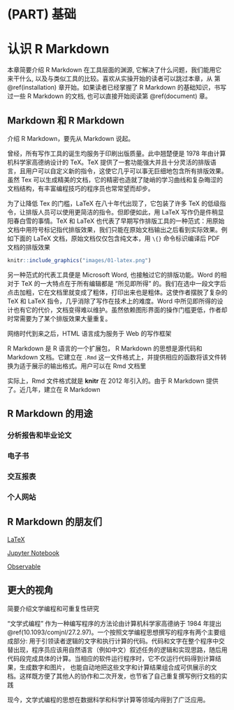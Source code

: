 # (PART) 基础 {.unnumbered}

# 认识 R Markdown {#know-rmarkdown}

本章简要介绍 R Markdown 在工具层面的渊源, 它解决了什么问题，我们能用它来干什么, 以及与类似工具的比较。喜欢从实操开始的读者可以跳过本章，从 第 \@ref(installation) 章开始。如果读者已经掌握了 R Markdown 的基础知识，书写过一些 R Markdown 的文档, 也可以直接开始阅读第 \@ref(document) 章。

## Markdown 和 R Markdown

介绍 R Markdown，要先从 Markdown 说起。

曾经，所有写作工具的诞生均服务于印刷出版质量。此中翘楚便是 1978 年由计算机科学家高德纳设计的 TeX。TeX 提供了一套功能强大并且十分灵活的排版语言，且用户可以自定义新的指令，这使它几乎可以事无巨细地包含所有排版效果。虽然 Tex 可以生成精美的文档，它的精密也造就了陡峭的学习曲线和复杂晦涩的文档结构，有丰富编程技巧的程序员也常常望而却步。

为了让降低 Tex 的门槛，LaTeX 在八十年代出现了，它包装了许多 TeX 的低级指令，让排版人员可以使用更简洁的指令。但即便如此，用 LaTeX 写作仍是件稍显阳春白雪的事情。TeX 和 LaTeX 也代表了早期写作排版工具的一种范式：用原始文档中用符号标记指代排版效果，我们只能在原始文档输出之后看到实际效果。例如下面的 LaTeX 文档，原始文档仅仅包含纯文本，用 `\{}` 命令标识编译后 PDF 文档的排版效果

```{r, echo = FALSE, fig.cap="左: 原始文档；右：经过编译后的 PDF 文件"}
knitr::include_graphics("images/01-latex.png")
```

另一种范式的代表工具便是 Microsoft Word, 也接触过它的排版功能。Word 的相对于 TeX 的一大特点在于所有编辑都是 "所见即所得" 的。我们在选中一段文字后点击加粗，它在文档里就变成了粗体，打印出来也是粗体。这使作者摆脱了复杂的 TeX 和 LaTeX 指令，几乎消除了写作在技术上的难度。Word 中所见即所得的设计也有它的代价，文档变得难以维护。虽然依赖图形界面的操作门槛更低，作者却时常需要为了某个排版效果大量重复。

网络时代到来之后，HTML 语言成为服务于 Web 的写作框架

R Markdown 是 R 语言的一个扩展包， R Markdown 的思想是源代码和 Markdown 文档。它建立在 `.Rmd` 这一文件格式上，并提供相应的函数将该文件转换为适于展示的输出格式。用户可以在 Rmd 文档里

实际上，Rmd 文件格式就是 **knitr** 在 2012 年引入的。由于 R Markdown 提供了。近几年，建立在 R Markdown

## R Markdown 的用途 {#rmarkdown-gallery}

### 分析报告和毕业论文

### 电子书

### 交互报表

### 个人网站

## 

## R Markdown 的朋友们

[LaTeX](https://www.latex-project.org/)

[Jupyter Notebook](https://jupyter.org/)

[Observable](https://observablehq.com/)

## 更大的视角

简要介绍文学编程和可重复性研究

"文学式编程" 作为一种编写程序的方法论由计算机科学家高德纳于 1984 年提出 \@ref(10.1093/comjnl/27.2.97)。一个按照文学编程思想撰写的程序有两个主要组成部分: 用于引领读者逻辑的文字和执行计算的代码。代码和文字在整个程序中交替出现，程序员应该用自然语言（例如中文）叙述任务的逻辑和实现思路，随后用代码段完成具体的计算。当相应的软件运行程序时，它不仅运行代码得到计算结果，生成数字和图片， 也能自动地把这些文字和计算结果组合成可供展示的文档。这样既方便了其他人的协作和二次开发，也节省了自己重复撰写例行文档的实践

现今，文学式编程的思想在数据科学和科学计算等领域内得到了广泛应用。
